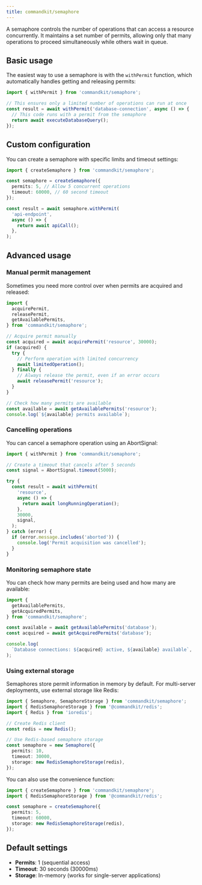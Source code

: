 ```yaml
---
title: commandkit/semaphore
---
```


A semaphore controls the number of operations that can access a
resource concurrently. It maintains a set number of permits, allowing
only that many operations to proceed simultaneously while others wait
in queue.

## Basic usage

The easiest way to use a semaphore is with the `withPermit` function,
which automatically handles getting and releasing permits:

```typescript
import { withPermit } from 'commandkit/semaphore';

// This ensures only a limited number of operations can run at once
const result = await withPermit('database-connection', async () => {
  // This code runs with a permit from the semaphore
  return await executeDatabaseQuery();
});
```

## Custom configuration

You can create a semaphore with specific limits and timeout settings:

```typescript
import { createSemaphore } from 'commandkit/semaphore';

const semaphore = createSemaphore({
  permits: 5, // Allow 5 concurrent operations
  timeout: 60000, // 60 second timeout
});

const result = await semaphore.withPermit(
  'api-endpoint',
  async () => {
    return await apiCall();
  },
);
```

## Advanced usage

### Manual permit management

Sometimes you need more control over when permits are acquired and
released:

```typescript
import {
  acquirePermit,
  releasePermit,
  getAvailablePermits,
} from 'commandkit/semaphore';

// Acquire permit manually
const acquired = await acquirePermit('resource', 30000);
if (acquired) {
  try {
    // Perform operation with limited concurrency
    await limitedOperation();
  } finally {
    // Always release the permit, even if an error occurs
    await releasePermit('resource');
  }
}

// Check how many permits are available
const available = await getAvailablePermits('resource');
console.log(`${available} permits available`);
```

### Cancelling operations

You can cancel a semaphore operation using an AbortSignal:

```typescript
import { withPermit } from 'commandkit/semaphore';

// Create a timeout that cancels after 5 seconds
const signal = AbortSignal.timeout(5000);

try {
  const result = await withPermit(
    'resource',
    async () => {
      return await longRunningOperation();
    },
    30000,
    signal,
  );
} catch (error) {
  if (error.message.includes('aborted')) {
    console.log('Permit acquisition was cancelled');
  }
}
```

### Monitoring semaphore state

You can check how many permits are being used and how many are
available:

```typescript
import {
  getAvailablePermits,
  getAcquiredPermits,
} from 'commandkit/semaphore';

const available = await getAvailablePermits('database');
const acquired = await getAcquiredPermits('database');

console.log(
  `Database connections: ${acquired} active, ${available} available`,
);
```

### Using external storage

Semaphores store permit information in memory by default. For
multi-server deployments, use external storage like Redis:

```typescript
import { Semaphore, SemaphoreStorage } from 'commandkit/semaphore';
import { RedisSemaphoreStorage } from '@commandkit/redis';
import { Redis } from 'ioredis';

// Create Redis client
const redis = new Redis();

// Use Redis-based semaphore storage
const semaphore = new Semaphore({
  permits: 10,
  timeout: 30000,
  storage: new RedisSemaphoreStorage(redis),
});
```

You can also use the convenience function:

```typescript
import { createSemaphore } from 'commandkit/semaphore';
import { RedisSemaphoreStorage } from '@commandkit/redis';

const semaphore = createSemaphore({
  permits: 5,
  timeout: 60000,
  storage: new RedisSemaphoreStorage(redis),
});
```

## Default settings

- **Permits**: 1 (sequential access)
- **Timeout**: 30 seconds (30000ms)
- **Storage**: In-memory (works for single-server applications)
